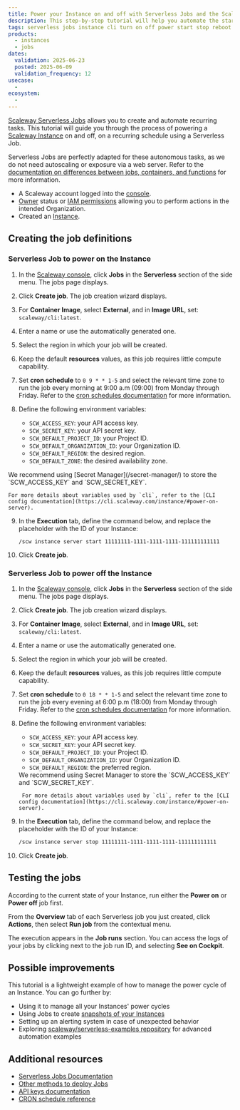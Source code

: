 ```yaml
---
title: Power your Instance on and off with Serverless Jobs and the Scaleway CLI
description: This step-by-step tutorial will help you automate the startup and shutdown of your Instance using Serverless Jobs and the Scaleway CLI
tags: serverless jobs instance cli turn on off power start stop reboot
products:
  - instances
  - jobs
dates:
  validation: 2025-06-23
  posted: 2025-06-09
  validation_frequency: 12
usecase:
  -
ecosystem:
  -
---
```



[Scaleway Serverless Jobs](/serverless-jobs/quickstart/) allows you to create and automate recurring tasks. This tutorial will guide you through the process of powering a [Scaleway Instance](/instances/quickstart/) on and off, on a recurring schedule using a Serverless Job.

Serverless Jobs are perfectly adapted for these autonomous tasks, as we do not need autoscaling or exposure via a web server. Refer to the [documentation on differences between jobs, containers, and functions](/serverless-jobs/reference-content/difference-jobs-functions-containers/) for more information.

<Requirements />

- A Scaleway account logged into the [console](https://console.scaleway.com).
- [Owner](/iam/concepts/#owner) status or [IAM permissions](/iam/concepts/#permission) allowing you to perform actions in the intended Organization.
- Created an [Instance](/instances/how-to/create-an-instance/).

## Creating the job definitions

### Serverless Job to power on the Instance

1. In the [Scaleway console](https://console.scaleway.com), click **Jobs** in the **Serverless** section of the side menu. The jobs page displays.

2. Click **Create job**. The job creation wizard displays.

3. For **Container Image**, select **External**, and in **Image URL**, set: `scaleway/cli:latest`.

4. Enter a name or use the automatically generated one.

5. Select the region in which your job will be created.

6. Keep the default **resources** values, as this job requires little compute capability.

7. Set **cron schedule** to `0 9 * * 1-5` and select the relevant time zone to run the job every morning at 9:00 a.m (09:00) from Monday through Friday. Refer to the [cron schedules documentation](/serverless-jobs/reference-content/cron-schedules/) for more information.

8. Define the following environment variables:
    - `SCW_ACCESS_KEY`: your API access key.
    - `SCW_SECRET_KEY`: your API secret key.
    - `SCW_DEFAULT_PROJECT_ID`: your Project ID.
    - `SCW_DEFAULT_ORGANIZATION_ID`: your Organization ID.
    - `SCW_DEFAULT_REGION`: the desired region.
    - `SCW_DEFAULT_ZONE`: the desired availability zone.

<Message type="note">
    We recommend using [Secret Manager](/secret-manager/) to store the `SCW_ACCESS_KEY` and `SCW_SECRET_KEY`.
</Message>

    For more details about variables used by `cli`, refer to the [CLI config documentation](https://cli.scaleway.com/instance/#power-on-server).

9. In the **Execution** tab, define the command below, and replace the placeholder with the ID of your Instance:

    ```
    /scw instance server start 11111111-1111-1111-1111-111111111111
    ```

10. Click **Create job**.

### Serverless Job to power off the Instance

1. In the [Scaleway console](https://console.scaleway.com), click **Jobs** in the **Serverless** section of the side menu. The jobs page displays.

2. Click **Create job**. The job creation wizard displays.

3. For **Container Image**, select **External**, and in **Image URL**, set: `scaleway/cli:latest`.

4. Enter a name or use the automatically generated one.

5. Select the region in which your job will be created.

6. Keep the default **resources** values, as this job requires little compute capability.

7. Set **cron schedule** to `0 18 * * 1-5` and select the relevant time zone to run the job every evening at 6:00 p.m (18:00) from Monday through Friday. Refer to the [cron schedules documentation](/serverless-jobs/reference-content/cron-schedules/) for more information.

8. Define the following environment variables:
    - `SCW_ACCESS_KEY`: your API access key.
    - `SCW_SECRET_KEY`: your API secret key.
    - `SCW_DEFAULT_PROJECT_ID`: your Project ID.
    - `SCW_DEFAULT_ORGANIZATION_ID`: your Organization ID.
    - `SCW_DEFAULT_REGION`: the preferred region.

    <Message type="note">
        We recommend using Secret Manager to store the `SCW_ACCESS_KEY` and `SCW_SECRET_KEY`.
    </Message>

        For more details about variables used by `cli`, refer to the [CLI config documentation](https://cli.scaleway.com/instance/#power-on-server).

9. In the **Execution** tab, define the command below, and replace the placeholder with the ID of your Instance:

    ```sh
    /scw instance server stop 11111111-1111-1111-1111-111111111111
    ```

10. Click **Create job**.

## Testing the jobs

According to the current state of your Instance, run either the **Power on** or **Power off** job first.

From the **Overview** tab of each Serverless job you just created, click **Actions**, then select **Run job** from the contextual menu.

The execution appears in the **Job runs** section. You can access the logs of your jobs by clicking <Icon name="more" /> next to the job run ID, and selecting **See on Cockpit**.

## Possible improvements

This tutorial is a lightweight example of how to manage the power cycle of an Instance. You can go further by:
- Using it to manage all your Instances' power cycles
- Using Jobs to create [snapshots of your Instances](/tutorials/snapshot-instances-jobs/)
- Setting up an alerting system in case of unexpected behavior
- Exploring [scaleway/serverless-examples repository](https://github.com/scaleway/serverless-examples) for advanced automation examples

## Additional resources

- [Serverless Jobs Documentation](/serverless-jobs/how-to/create-job/)
- [Other methods to deploy Jobs](/serverless-jobs/reference-content/deploy-job/)
- [API keys documentation](/iam/how-to/create-api-keys/)
- [CRON schedule reference](/serverless-jobs/reference-content/cron-schedules/)